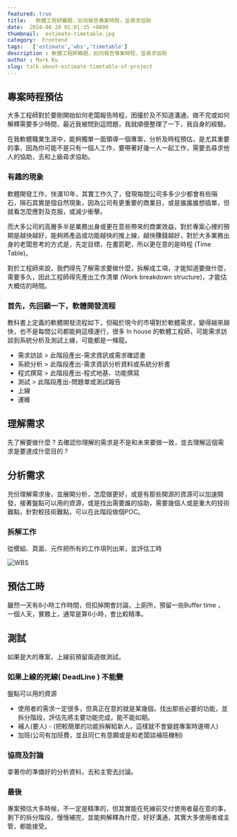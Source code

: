 ```yaml
---
featured: true
title:   軟體工程師難題，如何報告專案時程，並尋求協助
date:  2024-08-28 01:01:35 +0800
thumbnail:  estimate-timetable.jpg
category:  Frontend
tags:   ['estimate','wbs','timetable']
description : 軟體工程師難題，如何報告專案時程，並尋求協助
author : Mark Ku
slug: talk-about-estimate-timetable-of-project
---
```

## 專案時程預估
大多工程師對於要剛開始如何老闆報告時程，困擾於及不知道溝通，做不完或如何解釋需要多少時間，最近我被問到這問題，我就順便整理了一下，我自身的經驗。  

在我軟體職業生涯中，能夠獨單一面領導一個專案，分析及時程預估，是尤其重要的事，因為你可能不是只有一個人工作，要帶著好幾一人一起工作，需要去尋求他人的協助，去和上級尋求協助。

### 有趣的現象
軟體開發工作，快滿10年，其實工作久了，發現每間公司多多少少都會有些隕石，隕石其實是個自然現象，因為公司有更重要的商業目，或是誰誰誰想插單，但就看怎麼應對及克服，或減少衝擊。  

而大多公司的高層多半是業務出身或更在意些帶來的商業效益，對於專案心裡的預期是越快越好，能夠將產品或功能越快的推上線，越快賺錢越好，對於大多業務出身的老闆思考的方式是，先定目標，在畫箭靶，所以更在意的是時程 (Time Table)。  

對於工程師來說，我們得先了解需求要做什麼，拆解成工項，才能知道要做什麼，需要多久，因此工程師得先產出工作清單 (Work breakdown structure)，才能估大概估的時間。  

### 首先，先回顧一下，軟體開發流程
教科書上定義的軟體開發流程如下，但礙於現今的市場對於軟體需求，變得越來越快，也不是每間公司都能夠這樣運行，很多 In house 的軟體工程師，可能需求訪談到系統分析及測試上線，可能都是一條龍。

* 需求訪談 > 此階段產出-需求資訊或需求確認書  
* 系統分析 > 此階段產出-需求資訊分析資料或系統分析書  
* 程式撰寫 > 此階段產出-程式地基、功能撰寫
* 測試 > 此階段產出-問題單或測試報告
* 上線
* 運維

## 理解需求
先了解要做什麼 ?  去確認你理解的需求是不是和未來要做一致，並去理解這個需求是要達成什麼目的 ?   

## 分析需求
充份理解需求後，並展開分析，怎麼做更好，或是有那些開源的資源可以加速開發，接著盤點可以用的資源，或是找出需要誰的協助，需要幾個人或是重大的技術難點，針對較技術難點，可以在此階段做個POC。

### 拆解工作
從模組、頁面、元件把所有的工作項列出來，並評估工時

![WBS](WBS.png)

## 預估工時
雖然一天有8小時工作時間，但扣掉開會討論，上廁所，預留一些Buffer time ，一個人天，實務上，通常是算6小時，會比較精準。

## 測試
如果是大的專案，上線前預留兩週做測試。

### 如果上線的死線( DeadLine ) 不能變
盤點可以用的資源
* 使用者的需求一定很多，但真正在意的就是某幾個，找出那些必要的功能，並拆分階段，評估先將主要功能完成，能不能如期。
* 補人(要人) - (把較簡單的功能拆解給新人，這樣就不會變趕專案時邊帶人)
* 加班(公司有加班費，並且同仁有意願或是和老闆談補班機制)

### 協商及討論
拿著你的準備好的分析資料，去和主管去討論。

### 最後
專案預估大多時候，不一定是精準的，但其實能在死線前交付使用者最在意的事，剩下的拆分階段，慢慢補完，並能夠解釋為什麼，好好溝通，其實大多使用者或主管，都能接受。
